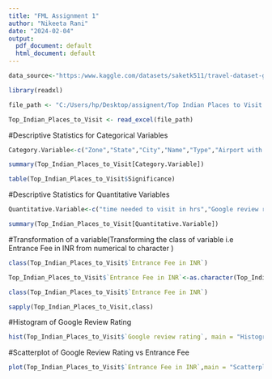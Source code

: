```yaml
---
title: "FML Assignment 1"
author: "Nikeeta Rani"
date: "2024-02-04"
output:
  pdf_document: default
  html_document: default
---
```


```r
data_source<-"https:/www.kaggle.com/datasets/saketk511/travel-dataset-guide-to-indias-must-see-places?resource=download"
```

```r
library(readxl)
```



```r
file_path <- "C:/Users/hp/Desktop/assignent/Top Indian Places to Visit.xlsx"
```
```r
Top_Indian_Places_to_Visit <- read_excel(file_path)
```


#Descriptive Statistics for Categorical Variables 
```r
Category.Variable<-c("Zone","State","City","Name","Type","Airport with 50km Radius","Weekly Off","Significance","DSLR Allowed","Best Time to visit")
```

```r
summary(Top_Indian_Places_to_Visit[Category.Variable])
```
```r
table(Top_Indian_Places_to_Visit$Significance)
```


#Descriptive Statistics for Quantitative Variables
```r
Quantitative.Variable<-c("time needed to visit in hrs","Google review rating","Entrance Fee in INR","Number of google review in lakhs")
```
```r
summary(Top_Indian_Places_to_Visit[Quantitative.Variable])
```
#Transformation of a variable(Transforming the class of variable i.e Entrance Fee in INR from numerical to character )
```r
class(Top_Indian_Places_to_Visit$`Entrance Fee in INR`)
```
```r
Top_Indian_Places_to_Visit$`Entrance Fee in INR`<-as.character(Top_Indian_Places_to_Visit$`Entrance Fee in INR`)
```
```r
class(Top_Indian_Places_to_Visit$`Entrance Fee in INR`)
```
```r
sapply(Top_Indian_Places_to_Visit,class)
```


#Histogram of Google Review Rating
```r
hist(Top_Indian_Places_to_Visit$`Google review rating`, main = "Histogram of Google Review Rating", xlab = "Google Review Rating", col = "skyblue", border = "black")
```

#Scatterplot of Google Review Rating vs Entrance Fee
```r
plot(Top_Indian_Places_to_Visit$`Entrance Fee in INR`,main = "Scatterplot of Entrance Fee (in INR)",xlab = "Index",ylab = "Entrance Fee (INR)",col = "green", pch = 16)
```



